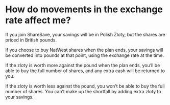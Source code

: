 # How do movements in the exchange rate affect me?

If you join ShareSave, your savings will be in Polish Zloty, but the shares are priced in British pounds. 

If you choose to buy NatWest shares when the plan ends, your savings will be converted into pounds at that point, using the exchange rate at the time.

If the zloty is worth more against the pound when the plan ends, you’ll be able to buy the full number of shares, and any extra cash will be returned to you.

If the zloty is worth less against the pound, you won’t be able to buy the full number of shares. You can’t make up the shortfall by adding extra zloty to your savings.